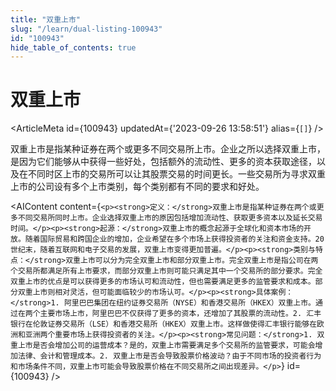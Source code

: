 ```yaml
---
title: "双重上市"
slug: "/learn/dual-listing-100943"
id: "100943"
hide_table_of_contents: true
---
```



# 双重上市

<ArticleMeta id={100943} updatedAt={'2023-09-26 13:58:51'} alias={`[]`} />
<div className='border-solid border-b border-t-0 my-4 border-[var(--ifm-color-gray-300)]' />

双重上市是指某种证券在两个或更多不同交易所上市。企业之所以选择双重上市，是因为它们能够从中获得一些好处，包括额外的流动性、更多的资本获取途径，以及在不同时区上市的交易所可以让其股票交易的时间更长。一些交易所为寻求双重上市的公司设有多个上市类别，每个类别都有不同的要求和好处。

<AIContent content={`<p><strong>定义：</strong>双重上市是指某种证券在两个或更多不同交易所同时上市。企业选择双重上市的原因包括增加流动性、获取更多资本以及延长交易时间。</p><p><strong>起源：</strong>双重上市的概念起源于全球化和资本市场的开放。随着国际贸易和跨国企业的增加，企业希望在多个市场上获得投资者的关注和资金支持。20 世纪末，随着互联网和电子交易的发展，双重上市变得更加普遍。</p><p><strong>类别与特点：</strong>双重上市可以分为完全双重上市和部分双重上市。完全双重上市是指公司在两个交易所都满足所有上市要求，而部分双重上市则可能只满足其中一个交易所的部分要求。完全双重上市的优点是可以获得更多的市场认可和流动性，但也需要满足更多的监管要求和成本。部分双重上市则相对灵活，但可能面临较少的市场认可。</p><p><strong>具体案例：</strong>1. 阿里巴巴集团在纽约证券交易所（NYSE）和香港交易所（HKEX）双重上市。通过在两个主要市场上市，阿里巴巴不仅获得了更多的资本，还增加了其股票的流动性。2. 汇丰银行在伦敦证券交易所（LSE）和香港交易所（HKEX）双重上市。这样做使得汇丰银行能够在欧洲和亚洲两个重要市场上获得投资者的关注。</p><p><strong>常见问题：</strong>1. 双重上市是否会增加公司的运营成本？是的，双重上市需要满足多个交易所的监管要求，可能会增加法律、会计和管理成本。2. 双重上市是否会导致股票价格波动？由于不同市场的投资者行为和市场条件不同，双重上市可能会导致股票价格在不同交易所之间出现差异。</p>`} id={100943} />
